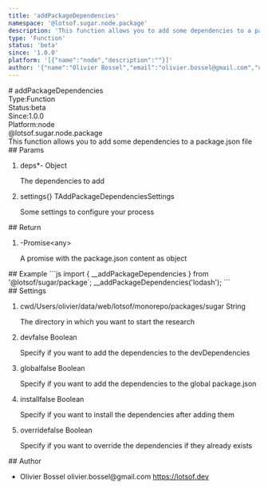 ```yaml
---
title: 'addPackageDependencies'
namespace: '@lotsof.sugar.node.package'
description: 'This function allows you to add some dependencies to a package.json file'
type: 'Function'
status: 'beta'
since: '1.0.0'
platform: '[{"name":"node","description":""}]'
author: '{"name":"Olivier Bossel","email":"olivier.bossel@gmail.com","url":"https://lotsof.dev"}'
---
```

<div class="docmap-mdx">
# addPackageDependencies
<div class="_metas">
<div class="_type"><span class="_type-label">Type:</span><span class="_type-value">Function</span></div>
<div class="_status"><span class="_status-label">Status:</span><span class="_status-value -beta">beta</span></div>
<div class="_since"><span class="_since-label">Since:</span><span class="_since-value">1.0.0</span></div>
<div class="_platform"><span class="_platform-label">Platform:</span><span class="_platform-value -node">node</span></div>
</div>
<div class="_namespace">@lotsof.sugar.node.package</div>
<div class="_description typo-lead typo-format">
This function allows you to add some dependencies to a package.json file
</div>
<div class="_params">
## Params
<ol class="_list">
<li class="_item">
<span class="_name">deps<span class="_required">*</span></span><span class="_default">-</span> <span class="_type">Object</span>
<p class="_description">The dependencies to add</p>
</li>
<li class="_item">
<span class="_name">settings</span><span class="_default">&lcub;&rcub;</span> <span class="_type">TAddPackageDependenciesSettings</span>
<p class="_description">Some settings to configure your process</p>
</li>
</ol>
</div>
<div class="_return">
## Return
<ol class="_list">
<li class="_item">
<span class="_default">-</span><span class="_type">Promise&lt;any&gt;</span>
<p class="_description">A promise with the package&period;json content as object</p>
</li>
</ol>
</div>
<div class="_examples">
## Example
```js
import { __addPackageDependencies } from '@lotsof/sugar/package`;
__addPackageDependencies('lodash');
```
</div>
<div class="_settings">
## Settings
<ol class="_list">
<li class="_item">
<span class="_name">cwd</span><span class="_default">&sol;Users&sol;olivier&sol;data&sol;web&sol;lotsof&sol;monorepo&sol;packages&sol;sugar</span> <span class="_type">String</span>
<p class="_description">The directory in which you want to start the research</p>
</li>
<li class="_item">
<span class="_name">dev</span><span class="_default">false</span> <span class="_type">Boolean</span>
<p class="_description">Specify if you want to add the dependencies to the devDependencies</p>
</li>
<li class="_item">
<span class="_name">global</span><span class="_default">false</span> <span class="_type">Boolean</span>
<p class="_description">Specify if you want to add the dependencies to the global package.json</p>
</li>
<li class="_item">
<span class="_name">install</span><span class="_default">false</span> <span class="_type">Boolean</span>
<p class="_description">Specify if you want to install the dependencies after adding them</p>
</li>
<li class="_item">
<span class="_name">override</span><span class="_default">false</span> <span class="_type">Boolean</span>
<p class="_description">Specify if you want to override the dependencies if they already exists</p>
</li>
</ol>
</div>
<div class="_author">
## Author
<ul class="_list">
<li class="_item">
<span class="_name">Olivier Bossel</span>
<span class="_email">olivier.bossel@gmail.com</span>
<a href="https://lotsof.dev" target="_blank" class="_url">https://lotsof.dev</a>
</li>
</ul>
</div>
</div>
